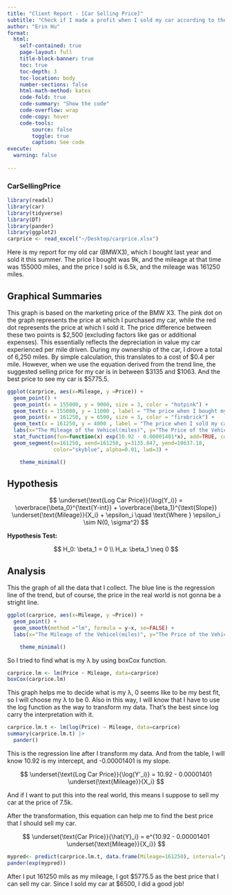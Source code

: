 ```yaml
---
title: "Client Report - [Car Selling Price]"
subtitle: "Check if I made a profit when I sold my car according to the market trend."
author: "Erin Hu"
format:
  html:
    self-contained: true
    page-layout: full
    title-block-banner: true
    toc: true
    toc-depth: 3
    toc-location: body
    number-sections: false
    html-math-method: katex
    code-fold: true
    code-summary: "Show the code"
    code-overflow: wrap
    code-copy: hover
    code-tools:
        source: false
        toggle: true
        caption: See code
execute: 
  warning: false
    
---
```


### CarSellingPrice

```r
library(readxl)
library(car)
library(tidyverse)
library(DT)
library(pander)
library(ggplot2)
carprice <- read_excel("~/Desktop/carprice.xlsx")
```

Here is my report for my old car (BMWX3), which I bought last year and sold it this summer. The price I bought was 9k, and the mileage at that time was 155000 miles, and the price I sold is 6.5k, and the mileage was 161250 miles.

## Graphical Summaries

This graph is based on the marketing price of the BMW X3. The pink dot on the graph represents the price at which I purchased my car, while the red dot represents the price at which I sold it. The price difference between these two points is $2,500 (excluding factors like gas or additional expenses). This essentially reflects the depreciation in value my car experienced per mile driven. During my ownership of the car, I drove a total of 6,250 miles. By simple calculation, this translates to a cost of $0.4 per mile. However, when we use the equation derived from the trend line, the suggested selling price for my car is in between $3135 and $1063. And the best price to see my car is $5775.5.



```r
ggplot(carprice, aes(x=Mileage, y =Price)) +
  geom_point() +
  geom_point(x = 155000, y = 9000, size = 3, color = "hotpink") + 
  geom_text(x = 155000, y = 11000 , label = "The price when I bought my car", color = "navy", size = 3) +
  geom_point(x = 161250, y = 6500, size = 3, color = "firebrick") + 
  geom_text(x = 161250, y = 4000 , label = "The price when I sold my car", color = "navy", size = 3) +
  labs(x="The Mileage of the Vehicel(miles)", y="The Price of the Vehicel(dollars)", title = "The Price of Vehicles according to their Mileage") +
  stat_function(fun=function(x) exp(10.92 - 0.00001401*x), add=TRUE, col="firebrick") +
  geom_segment(x=161250, xend=161250, y=3135.847, yend=10637.18, 
               color="skyblue", alpha=0.01, lwd=3) +

    theme_minimal()
```

## Hypothesis

$$
\underset{\text{Log Car Price}}{\log(Y_i)} = \overbrace{\beta_0}^{\text{Y-int}} + \overbrace{\beta_1}^{\text{Slope}} \underset{\text{Mileage}}{X_i} + \epsilon_i \quad \text{Where } \epsilon_i \sim N(0, \sigma^2)
$$

**Hypothesis Test:**

$$
H_0: \beta_1 = 0 \\
H_a: \beta_1 \neq 0
$$

## Analysis

This the graph of all the data that I collect. The blue line is the regression line of the trend, but of course, the price in the real world is not gonna be a stright line.

```r
ggplot(carprice, aes(x=Mileage, y =Price)) +
  geom_point() +
  geom_smooth(method ="lm", formula = y~x, se=FALSE) +
  labs(x="The Mileage of the Vehicel(miles)", y="The Price of the Vehicel(dollars)", title = "The Price of Vehicles according to their Mileage") +

    theme_minimal()
```

So I tried to find what is my λ by using boxCox function.

```r
carprice.lm <- lm(Price ~ Mileage, data=carprice)
boxCox(carprice.lm)
```

This graph helps me to decide what is my λ, 0 seems like to be my best fit, so I will choose my λ to be 0. Also in this way, I will know that I have to use the log function as the way to transform my data. That’s the best since log carry the interpretation with it.

```r
carprice.lm.t <- lm(log(Price) ~ Mileage, data=carprice)
summary(carprice.lm.t) |> 
  pander()
```

This is the regression line after I transform my data. And from the table, I will know 10.92 is my intercept, and -0.00001401 is my slope.

$$
\underset{\text{Log Car Price}}{\log(Y'_i)} = 10.92 - 0.00001401 \underset{\text{Mileage}}{X_i}
$$

And if I want to put this into the real world, this means I suppose to sell my car at the price of 7.5k.

After the transformation, this equation can help me to find the best price that I should sell my car.

$$
\underset{\text{Car Price}}{\hat{Y}_i} = e^{10.92 - 0.00001401 \underset{\text{Mileage}}{X_i}}
$$

```r
mypred<- predict(carprice.lm.t, data.frame(Mileage=161250), interval="prediction")
pander(exp(mypred))
```

After I put 161250 mils as my mileage, I got $5775.5 as the best price that I can sell my car. Since I sold my car at $6500, I did a good job!

